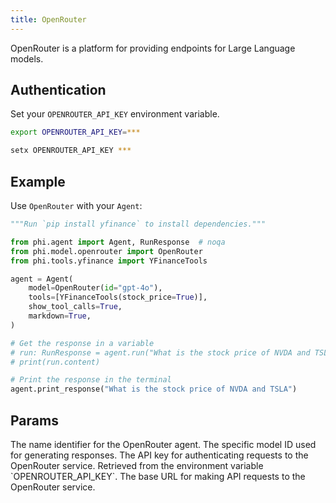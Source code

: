 ```yaml
---
title: OpenRouter
---
```


OpenRouter is a platform for providing endpoints for Large Language models.

## Authentication

Set your `OPENROUTER_API_KEY` environment variable.

<CodeGroup>

```bash Mac
export OPENROUTER_API_KEY=***
```

```bash Windows
setx OPENROUTER_API_KEY ***
```

</CodeGroup>

## Example

Use `OpenRouter` with your `Agent`:

<CodeGroup>

```python agent.py
"""Run `pip install yfinance` to install dependencies."""

from phi.agent import Agent, RunResponse  # noqa
from phi.model.openrouter import OpenRouter
from phi.tools.yfinance import YFinanceTools

agent = Agent(
    model=OpenRouter(id="gpt-4o"),
    tools=[YFinanceTools(stock_price=True)],
    show_tool_calls=True,
    markdown=True,
)

# Get the response in a variable
# run: RunResponse = agent.run("What is the stock price of NVDA and TSLA")
# print(run.content)

# Print the response in the terminal
agent.print_response("What is the stock price of NVDA and TSLA")

```

</CodeGroup>

## Params

<ResponseField name="name" type="str" default="OpenRouter">
  The name identifier for the OpenRouter agent.
</ResponseField>
<ResponseField
  name="id"
  type="str"
  default="mistralai/mistral-7b-instruct:free"
>
  The specific model ID used for generating responses.
</ResponseField>
<ResponseField name="api_key" type="Optional[str]">
  The API key for authenticating requests to the OpenRouter service. Retrieved
  from the environment variable `OPENROUTER_API_KEY`.
</ResponseField>
<ResponseField
  name="base_url"
  type="str"
  default="https://openrouter.ai/api/v1"
>
  The base URL for making API requests to the OpenRouter service.
</ResponseField>
